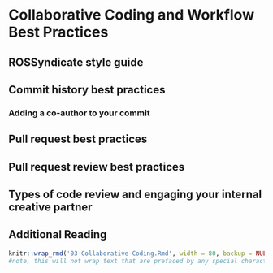 # Collaborative Coding and Workflow Best Practices

## ROSSyndicate style guide

## Commit history best practices

### Adding a co-author to your commit

## Pull request best practices

## Pull request review best practices

## Types of code review and engaging your internal creative partner

## Additional Reading

```r
knitr::wrap_rmd('03-Collaborative-Coding.Rmd', width = 80, backup = NULL)
#note, this will not wrap text that are prefaced by any special characters (like bullets!)
```
